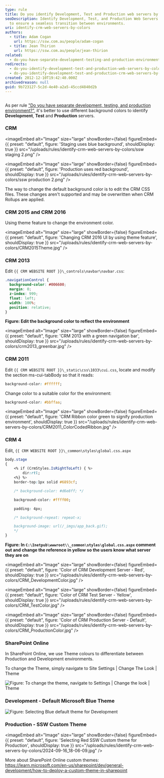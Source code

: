 ```yaml
---
type: rule
title: Do you identify Development, Test and Production web servers by colors?
seoDescription: Identify Development, Test, and Production Web Servers by colors
  to ensure a seamless transition between environments.
uri: identify-crm-web-servers-by-colors
authors:
  - title: Adam Cogan
    url: https://ssw.com.au/people/adam-cogan
  - title: Jean Thirion
    url: https://ssw.com.au/people/jean-thirion
related:
  - do-you-have-separate-development-testing-and-production-environments
redirects:
  - do-you-identify-development-test-and-production-web-servers-by-colors
  - do-you-identify-development-test-and-production-crm-web-servers-by-colors
created: 2012-12-10T19:42:40.000Z
archivedreason: null
guid: 9b723127-5c2d-4e40-a2a5-45ccd4840d2b
---
```

![]()

As per rule ["Do you have separate development, testing, and production environment?"](/do-you-have-separate-development-testing-and-production-environments), it's better to use different background colors to identify **Development**, **Test** and **Production** servers.

### CRM


<imageEmbed
  alt="Image"
  size="large"
  showBorder={false}
  figureEmbed={{
    preset: "default",
    figure: 'Staging uses blue background',
    shouldDisplay: true
  }}
  src="/uploads/rules/identify-crm-web-servers-by-colors/ssw staging 2.png"
/>


<imageEmbed
  alt="Image"
  size="large"
  showBorder={false}
  figureEmbed={{
    preset: "default",
    figure: 'Production uses red background',
    shouldDisplay: true
  }}
  src="/uploads/rules/identify-crm-web-servers-by-colors/ssw production 2.png"
/>

The way to change the default background color is to edit the CRM CSS files. These changes aren't supported and may be overwritten when CRM Rollups are applied.

### CRM 2015 and CRM 2016

Using theme feature to change the environment color.


<imageEmbed
  alt="Image"
  size="large"
  showBorder={false}
  figureEmbed={{
    preset: "default",
    figure: 'Changing CRM 2016 UI by using theme feature',
    shouldDisplay: true
  }}
  src="/uploads/rules/identify-crm-web-servers-by-colors/CRM2015Theme.jpg"
/>

### CRM 2013

Edit `{{ CRM WEBSITE ROOT }}\_controls\navbar\navbar.css`:

```css
.navigationControl {
  background-color: #006600;
  margin: 0;
  z-index: 999;
  float: left;
  width: 100%;
  position: relative;
}
```

**Figure: Edit the background color to reflect the environment**


<imageEmbed
  alt="Image"
  size="large"
  showBorder={false}
  figureEmbed={{
    preset: "default",
    figure: 'CRM 2013 with a green navigation bar',
    shouldDisplay: true
  }}
  src="/uploads/rules/identify-crm-web-servers-by-colors/crm2013_greenbar.jpg"
/>
### CRM 2011

Edit `{{ CRM WEBSITE ROOT }}\_static\css\1033\cui.css`, locate and modify the section ms-cui-tabBody so that it reads:

```css
background-color: #ffffff;
```

Change color to a suitable color for the environment:

```css
background-color: #bbffaa;
```


<imageEmbed
  alt="Image"
  size="large"
  showBorder={false}
  figureEmbed={{
    preset: "default",
    figure: 'CRM Ribbon color green to signify production environment',
    shouldDisplay: true
  }}
  src="/uploads/rules/identify-crm-web-servers-by-colors/CRM2011_ColorCodedRibbon.jpg"
/>

### CRM 4

Edit, `{{ CRM WEBSITE ROOT }}\_common\styles\global.css.aspx`

```css
body.stage
{
    <% if (CrmStyles.IsRightToLeft) { %>
        dir:rtl;
    <%} %>
    border-top:1px solid #6893cf;

    /* background-color: #d6e8ff; */

    background-color: #ffff00;

    padding: 4px;

    /* background-repeat: repeat-x;

    background-image: url(/_imgs/app_back.gif);
    */
}
```

**Figure: In `C:\Inetpub\wwwroot\\_common\styles\global.css.aspx` comment out and change the reference in yellow so the users know what server they are on**


<imageEmbed
  alt="Image"
  size="large"
  showBorder={false}
  figureEmbed={{
    preset: "default",
    figure: 'Color of CRM Development Server - Red',
    shouldDisplay: true
  }}
  src="/uploads/rules/identify-crm-web-servers-by-colors/CRM_DevelopmentColor.jpg"
/>


<imageEmbed
  alt="Image"
  size="large"
  showBorder={false}
  figureEmbed={{
    preset: "default",
    figure: 'Color of CRM Test Server - Yellow',
    shouldDisplay: true
  }}
  src="/uploads/rules/identify-crm-web-servers-by-colors/CRM_TestColor.jpg"
/>


<imageEmbed
  alt="Image"
  size="large"
  showBorder={false}
  figureEmbed={{
    preset: "default",
    figure: 'Color of CRM Production Server - Default',
    shouldDisplay: true
  }}
  src="/uploads/rules/identify-crm-web-servers-by-colors/CRM_ProductionColor.jpg"
/>

### SharePoint Online

In SharePoint Online, we use Theme colours to differentiate between Production and Development environments.

To change the Theme, simply navigate to Site Settings | Change The Look | Theme

![](2024-09-16_18-10-35.jpg "Figure: To change the theme, navigate to Settings | Change the look | Theme")

### Development - Default Microsoft Blue Theme

![](2024-09-16_18-03-50.jpg "Figure: Selecting Blue default theme for Development")

### Production - SSW Custom Theme


<imageEmbed
  alt="Image"
  size="large"
  showBorder={false}
  figureEmbed={{
    preset: "default",
    figure: 'Selecting Red SSW Custom theme for Production',
    shouldDisplay: true
  }}
  src="/uploads/rules/identify-crm-web-servers-by-colors/2024-09-16_18-06-09.jpg"
/>

More about SharePoint Online custom themes: https://learn.microsoft.com/en-us/sharepoint/dev/general-development/how-to-deploy-a-custom-theme-in-sharepoint